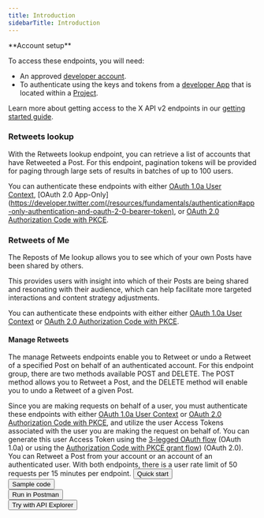 ---
title: Introduction
sidebarTitle: Introduction
---


<Note>
**Account setup**

To access these endpoints, you will need:

* An approved [developer account](https://developer.x.com/en/portal/petition/essential/basic-info).
* To authenticate using the keys and tokens from a [developer App](/resources/fundamentals/developer-apps) that is located within a [Project](/resources/fundamentals/projects). 

Learn more about getting access to the X API v2 endpoints in our [getting started guide](/x-api/getting-started/getting-access).
</Note>
### Retweets lookup

With the Retweets lookup endpoint, you can retrieve a list of accounts that have Retweeted a Post. For this endpoint, pagination tokens will be provided for paging through large sets of results in batches of up to 100 users. 

You can authenticate these endpoints with either [OAuth 1.0a User Context](https://developer.twitter.com/resources/fundamentals/authentication), [OAuth 2.0 App-Only](https://developer.twitter.com(/resources/fundamentals/authentication#app-only-authentication-and-oauth-2-0-bearer-token), or [OAuth 2.0 Authorization Code with PKCE](https://aem-staging.twitter.biz/content/developer-twitter/en/docs/authentication/oauth-2-0/authorization-code.html). 

### Retweets of Me

The Reposts of Me lookup allows you to see which of your own Posts have been shared by others.

This provides users with insight into which of their Posts are being shared and resonating with their audience, which can help facilitate more targeted interactions and content strategy adjustments.

You can authenticate these endpoints with either either [OAuth 1.0a User Context](https://developer.twitter.com/resources/fundamentals/authentication) or [OAuth 2.0 Authorization Code with PKCE](https://developer.x.com/en/docs/authentication/oauth-2-0/authorization-code).

#### Manage Retweets

The manage Retweets endpoints enable you to Retweet or undo a Retweet of a specified Post on behalf of an authenticated account. For this endpoint group, there are two methods available POST and DELETE. The POST method allows you to Retweet a Post, and the DELETE method will enable you to undo a Retweet of a given Post.

Since you are making requests on behalf of a user, you must authenticate these endpoints with either [OAuth 1.0a User Context](https://developer.twitter.com/resources/fundamentals/authentication) or [OAuth 2.0 Authorization Code with PKCE](resources/fundamentals/authentication#oauth-2-0-authorization-code-flow-with-pkce-2), and utilize the user Access Tokens associated with the user you are making the request on behalf of. You can generate this user Access Token using the [3-legged OAuth flow](/resources/fundamentals/authentication#obtaining-access-tokens-using-3-legged-oauth-flow) (OAuth 1.0a) or using the [Authorization Code with PKCE grant flow](/resources/fundamentals/authentication#how-to-connect-to-endpoints-using-oauth-2-0-authorization-code-flow-with-pkce)) (OAuth 2.0). You can Retweet a Post from your account or an account of an authenticated user. With both endpoints, there is a user rate limit of 50 requests per 15 minutes per endpoint.
<Button href="https://developer.x.com/en/docs/twitter-api/tweets/manage-tweets/quick-start.html">
  Quick start
</Button>
<br/>
<Button href="https://github.com/xdevplatform/Twitter-API-v2-sample-code">
  Sample code
</Button>
<br/>
<Button href="https://t.co/twitter-api-postman">
  Run in Postman
</Button>
<br/>
<Button href="https://developer.twitter.com/apitools/api?endpoint=%2F2%2Fusers%2F%7Bid%7D%2Fretweets&method=post">
  Try with API Explorer
</Button>
